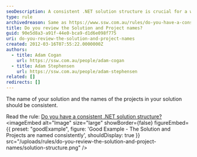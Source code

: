 ```yaml
---
seoDescription: A consistent .NET solution structure is crucial for a well-organized project. Ensure that your solution and project names are consistent to improve maintainability and collaboration.
type: rule
archivedreason: Same as https://www.ssw.com.au/rules/do-you-have-a-consistent-net-solution-structure/
title: Do you review the Solution and Project names?
guid: 90e5d8a3-a91f-44e0-bca9-d1d6e098f775
uri: do-you-review-the-solution-and-project-names
created: 2012-03-16T07:55:22.0000000Z
authors:
  - title: Adam Cogan
    url: https://ssw.com.au/people/adam-cogan
  - title: Adam Stephensen
    url: https://ssw.com.au/people/adam-stephensen
related: []
redirects: []
---
```


The name of your solution and the names of the projects in your solution should be consistent.

Read the rule: [Do you have a consistent .NET solution structure?](/do-you-have-a-consistent-net-solution-structure)
<imageEmbed
  alt="Image"
  size="large"
  showBorder={false}
  figureEmbed={{
    preset: "goodExample",
    figure: 'Good Example - The Solution and Projects are named consistently',
    shouldDisplay: true
  }}
  src="/uploads/rules/do-you-review-the-solution-and-project-names/solution-structure.png"
/>